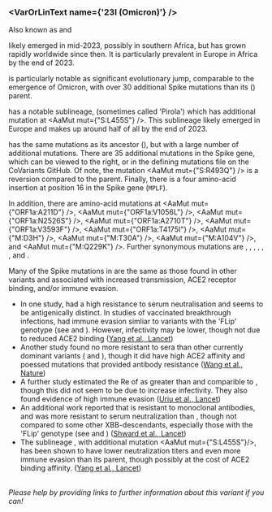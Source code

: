 

<MdxContent filepath="clusters/VoCHeader.mdx" />

### <VarOrLinText name={'23I (Omicron)'} />
Also known as <VarOrLin name="23I (Omicron)" invert={true}/> and <Who name="Omicron" />

<MdxContent filepath="clusters/OmicronHeader.mdx" />

<VarOrLin name="23I (Omicron)"/> likely emerged in mid-2023, possibly in southern Africa, but has grown rapidly worldwide since then. It is particularly prevalent in Europe in Africa by the end of 2023.

<VarOrLin name="23I (Omicron)" prefix=""/> is particularly notable as significant evolutionary jump, comparable to the emergence of Omicron, with over 30 additional Spike mutations than its <VarOrLin name="21L (Omicron)" prefix=""/> (<Lin name="BA.2" />) parent.

<VarOrLin name="23I (Omicron)" prefix=""/> has a notable sublineage, <Lin name="JN.1" /> (sometimes called 'Pirola') which has additional mutation at <AaMut mut={"S:L455S"} />. This sublineage likely emerged in Europe and makes up around half of all <VarOrLin name="23I (Omicron)" prefix=""/> by the end of 2023.

<VarOrLin name="23I (Omicron)" prefix=""/> has the same mutations as its ancestor <VarOrLin name="21L (Omicron)" prefix=""/> (<Lin name="BA.2" />), but with a large number of additional mutations. There are 35 additional mutations in the Spike gene, which can be viewed to the right, or in the <LinkExternal href="https://github.com/hodcroftlab/covariants/blob/master/defining_mutations/23I.Omicron.tsv">defining mutations file</LinkExternal> on the CoVariants GitHub. Of note, the mutation <AaMut mut={"S:R493Q"} /> is a reversion compared to the <VarOrLin name="21L (Omicron)" prefix=""/> parent. Finally, there is a four amino-acid insertion at position 16 in the Spike gene (<code>MPLF</code>).

In addition, there are amino-acid mutations at <AaMut mut={"ORF1a:A211D"} />, <AaMut mut={"ORF1a:V1056L"} />, <AaMut mut={"ORF1a:N2526S"} />, <AaMut mut={"ORF1a:A2710T"} />, <AaMut mut={"ORF1a:V3593F"} />, <AaMut mut={"ORF1a:T4175I"} />, <AaMut mut={"M:D3H"} />, <AaMut mut={"M:T30A"} />, <AaMut mut={"M:A104V"} />, and <AaMut mut={"M:Q229K"} />. Further synonymous mutations are <NucMut mut="C8293T" />, <NucMut mut="T13339C" />, <NucMut mut="T15756A" />, <NucMut mut="A18492G" />, <NucMut mut="C21622T" />, <NucMut mut="C25207T" />, and <NucMut mut="C26681T" />.

Many of the Spike mutations in <VarOrLin name="23I (Omicron)" prefix=""/> are the same as those found in other variants and associated with increased transmission, ACE2 receptor binding, and/or immune evasion.

- In one study, <VarOrLin name="23I (Omicron)" prefix=""/> had a high resistance to serum neutralisation and seems to be antigenically distinct. In studies of vaccinated breakthrough infections, <VarOrLin name="23I (Omicron)" prefix=""/> had immune evasion simliar to variants with the 'FLip' genotype (see <VarOrLin name="23G (Omicron)" prefix=""/> and <VarOrLin name="23H (Omicron)" prefix=""/>). However, infectivity may be lower, though not due to reduced ACE2 binding ([Yang et al., Lancet](https://www.thelancet.com/journals/laninf/article/PIIS1473-3099(23)00573-X/fulltext))
- Another study found <VarOrLin name="23I (Omicron)" prefix=""/> no more resistant to sera than other currently dominant variants (<VarOrLin name="23A (Omicron)" prefix=""/> and <VarOrLin name="23F (Omicron)" prefix=""/>), though it did have high ACE2 affinity and poessed mutations that provided antibody resistance ([Wang et al., Nature](https://www.nature.com/articles/s41586-023-06750-w))
- A further study estimated the Re of <VarOrLin name="23I (Omicron)" prefix=""/> as greater than <VarOrLin name="23A (Omicron)" prefix=""/> and comparible to <VarOrLin name="23F (Omicron)" prefix=""/>, though this did not seem to be due to increase infectivity. They also found evidence of high immune evasion ([Uriu et al., Lancet](https://www.thelancet.com/journals/laninf/article/PIIS1473-3099(23)00575-3/fulltext))
- An additional work reported that <VarOrLin name="23I (Omicron)" prefix=""/> is resistant to monoclonal antibodies, and was more resistant to serum neutralization than <VarOrLin name="23A (Omicron)" prefix=""/>, though not compared to some other XBB-descendants, especially those with the 'FLip' genotype (see <VarOrLin name="23G (Omicron)" prefix=""/> and <VarOrLin name="23H (Omicron)" prefix=""/>) ([Shward et al., Lancet](https://www.thelancet.com/journals/laninf/article/PIIS1473-3099(23)00588-1/fulltext))
- The sublineage <Lin name="JN.1" />, with additional mutation <AaMut mut={"S:L455S"}/>, has been shown to have lower neutralization titers and even more immune evasion than its parent, though possibly at the cost of ACE2 binding affinity. ([Yang et al., Lancet](https://www.thelancet.com/journals/laninf/article/PIIS1473-3099(23)00744-2/fulltext))

<br/>
<i>Please help by providing links to further information about this variant if you can!</i>




